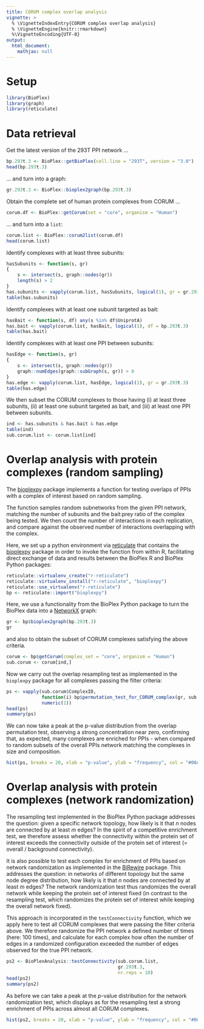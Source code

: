 ```yaml
---
title: CORUM complex overlap analysis
vignette: >
  % \VignetteIndexEntry{CORUM complex overlap analysis}
  % \VignetteEngine{knitr::rmarkdown}
  %\VignetteEncoding{UTF-8}
output:
  html_document:
    mathjax: null   
---
```


# Setup

```r
library(BioPlex)
library(graph)
library(reticulate)
```

# Data retrieval 

Get the latest version of the 293T PPI network ...

```r
bp.293t.3 <- BioPlex::getBioPlex(cell.line = "293T", version = "3.0")
head(bp.293t.3)
```

... and turn into a graph:

```r
gr.293t.3 <- BioPlex::bioplex2graph(bp.293t.3)
```

Obtain the complete set of human protein complexes from CORUM ...

```r
corum.df <- BioPlex::getCorum(set = "core", organism = "Human")
```

... and turn into a `list`:

```r
corum.list <- BioPlex::corum2list(corum.df)
head(corum.list)
```

Identify complexes with at least three subunits:

```r
hasSubunits <- function(s, gr)
{
    s <- intersect(s, graph::nodes(gr))
    length(s) > 2
}
has.subunits <- vapply(corum.list, hasSubunits, logical(1), gr = gr.293t.3)
table(has.subunits)
```

Identify complexes with at least one subunit targeted as bait:

```r
hasBait <- function(s, df) any(s %in% df$UniprotA)
has.bait <- vapply(corum.list, hasBait, logical(1), df = bp.293t.3)
table(has.bait)
```

Identify complexes with at least one PPI between subunits:

```r
hasEdge <- function(s, gr)
{
    s <- intersect(s, graph::nodes(gr))
    graph::numEdges(graph::subGraph(s, gr)) > 0
}
has.edge <- vapply(corum.list, hasEdge, logical(1), gr = gr.293t.3)
table(has.edge)
```

We then subset the CORUM complexes to those having (i) at least three subunits,
(ii) at least one subunit targeted as bait, and (iii) at least one PPI between subunits.

```r
ind <- has.subunits & has.bait & has.edge
table(ind)
sub.corum.list <- corum.list[ind]
```

# Overlap analysis with protein complexes (random sampling)

The [bioplexpy](https://pypi.org/project/bioplexpy/) package implements a 
function for testing overlaps of PPIs with a complex of interest based on
random sampling.

The function samples random subnetworks from the given PPI network, matching the
number of subunits and the bait:prey ratio of the complex being tested.
We then count the number of interactions in each replication, and compare
against the observed number of interactions overlapping with the complex.

Here, we set up a python environment via
[reticulate](https://rstudio.github.io/reticulate/)
that contains the
[bioplexpy](https://pypi.org/project/bioplexpy/) package in order to invoke
the function from within R, facilitating direct exchange of data and results between
the BioPlex R and BioPlex Python packages:

```r
reticulate::virtualenv_create("r-reticulate")
reticulate::virtualenv_install("r-reticulate", "bioplexpy")
reticulate::use_virtualenv("r-reticulate")
bp <- reticulate::import("bioplexpy")
```

Here, we use a functionality from the BioPlex Python package to turn the 
BioPlex data into a [NetworkX](https://networkx.org/) graph:

```r
gr <- bp$bioplex2graph(bp.293t.3)
gr
```

and also to obtain the subset of CORUM complexes satisfying the above criteria. 

```r
corum <- bp$getCorum(complex_set = "core", organism = "Human")
sub.corum <- corum[ind,] 
```

Now we carry out the overlap resampling test as implemented in the `bioplexpy`
package for all complexes passing the filter criteria:

```r
ps <- vapply(sub.corum$ComplexID,
             function(i) bp$permutation_test_for_CORUM_complex(gr, sub.corum, i, 100),
             numeric(1))
head(ps)
summary(ps)
```

We can now take a peak at the p-value distribution from the overlap permutation
test, observing a strong concentration near zero, confirming that, as expected,
many complexes are enriched for PPIs - when compared to random subsets of the
overall PPIs network matching the complexes in size and composition.

```r
hist(ps, breaks = 20, xlab = "p-value", ylab = "frequency", col = "#00AFBB")
```

# Overlap analysis with protein complexes (network randomization)

The resampling test implemented in the BioPlex Python package addresses the question:
given a specific network topology, how likely is it that *n* nodes are connected
by at least *m* edges? In the spirit of a competitive enrichment test, we
therefore assess whether the connectivity within the protein set of interest exceeds
the connectivity outside of the protein set of interest (= overall / background
connectivity). 

It is also possible to test each complex for enrichment of PPIs based on
network randomization as implemented in the
[BiRewire](https://bioconductor.org/packages/BiRewire)
 package. This addresses the question: in networks of different topology but the
same node degree distribution, how likely is it that *n* nodes are connected by
at least *m* edges? The network randomization test thus randomizes the overall
network while keeping the protein set of interest fixed (in contrast to the resampling
test, which randomizes the protein set of interest while keeping the overall network fixed).

This approach is incorporated in the `testConnectivity` function, which we apply
here to test all CORUM complexes that were passing the filter criteria above. 
We therefore randomize the PPI network a defined number of times (here: 100 times),
and calculate for each complex how often the number of edges in a randomized
configuration exceeded the number of edges observed for the true PPI network.  

```r
ps2 <- BioPlexAnalysis::testConnectivity(sub.corum.list, 
                                         gr.293t.3,
                                         nr.reps = 10)
head(ps2)
summary(ps2)
```

As before we can take a peak at the *p*-value distribution for the network
randomization test, which displays as for the resampling test a strong enrichment
of PPIs across almost all CORUM complexes. 

```r
hist(ps2, breaks = 20, xlab = "p-value", ylab = "frequency", col = "#00AFBB")
```


